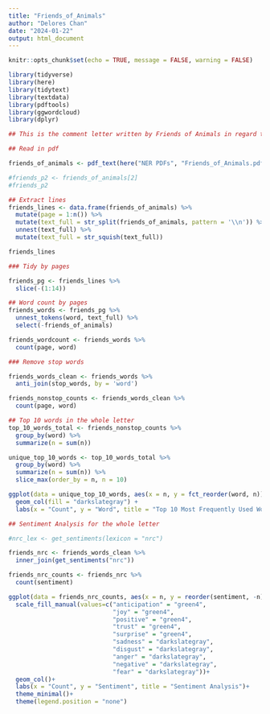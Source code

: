 ```yaml
---
title: "Friends_of_Animals"
author: "Delores Chan"
date: "2024-01-22"
output: html_document
---
```


```r
knitr::opts_chunk$set(echo = TRUE, message = FALSE, warning = FALSE)

library(tidyverse)
library(here)
library(tidytext)
library(textdata)
library(pdftools)
library(ggwordcloud)
library(dplyr)

```


```r
## This is the comment letter written by Friends of Animals in regard to the NOI for an updated bison and elk management plan. 

## Read in pdf

friends_of_animals <- pdf_text(here("NER PDFs", "Friends_of_Animals.pdf"))

#friends_p2 <- friends_of_animals[2]
#friends_p2
```



```r
## Extract lines
friends_lines <- data.frame(friends_of_animals) %>% 
  mutate(page = 1:n()) %>%
  mutate(text_full = str_split(friends_of_animals, pattern = '\\n')) %>% 
  unnest(text_full) %>% 
  mutate(text_full = str_squish(text_full))

friends_lines
```


```r
### Tidy by pages

friends_pg <- friends_lines %>% 
  slice(-(1:14))
```


```r
## Word count by pages
friends_words <- friends_pg %>% 
  unnest_tokens(word, text_full) %>% 
  select(-friends_of_animals)

friends_wordcount <- friends_words %>% 
  count(page, word)
```


```r
### Remove stop words

friends_words_clean <- friends_words %>% 
  anti_join(stop_words, by = 'word')

friends_nonstop_counts <- friends_words_clean %>% 
  count(page, word)
```

```r
## Top 10 words in the whole letter
top_10_words_total <- friends_nonstop_counts %>% 
  group_by(word) %>%
  summarize(n = sum(n))

unique_top_10_words <- top_10_words_total %>%
  group_by(word) %>%
  summarize(n = sum(n)) %>%
  slice_max(order_by = n, n = 10)

ggplot(data = unique_top_10_words, aes(x = n, y = fct_reorder(word, n))) +
  geom_col(fill = "darkslategray") +
  labs(x = "Count", y = "Word", title = "Top 10 Most Frequently Used Words")
```


```r
## Sentiment Analysis for the whole letter

#nrc_lex <- get_sentiments(lexicon = "nrc")

friends_nrc <- friends_words_clean %>% 
  inner_join(get_sentiments("nrc"))

friends_nrc_counts <- friends_nrc %>% 
  count(sentiment)

ggplot(data = friends_nrc_counts, aes(x = n, y = reorder(sentiment, -n), fill = sentiment))+
  scale_fill_manual(values=c("anticipation" = "green4",
                             "joy" = "green4",
                             "positive" = "green4",
                             "trust" = "green4",
                             "surprise" = "green4",
                             "sadness" = "darkslategray",
                             "disgust" = "darkslategray",
                             "anger" = "darkslategray",
                             "negative" = "darkslategray",
                             "fear" = "darkslategray"))+
  geom_col()+
  labs(x = "Count", y = "Sentiment", title = "Sentiment Analysis")+
  theme_minimal()+
  theme(legend.position = "none")
```







